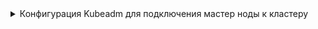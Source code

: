 

<details className="custom-gray-block">
<summary>Конфигурация Kubeadm для подключения мастер ноды к кластеру</summary>

  <h4>Переменные окружния для шаблона конфигурационного файла</h4>
  <CodeBlock language="bash">
      {dedent`
        export MACHINE_LOCAL_ADDRESS="${CUSTOM_VALUE.virtualMachineLocalAddress.value}"
        export CLUSTER_API_ENDPOINT=api.${CUSTOM_VALUE.clusterName.value}.${CUSTOM_VALUE.kubernetesBaseDomain.value}
        export CERTIFICATE_UPLOAD_KEY=0c00c2fd5c67c37656c00d78a9d7e1f2eb794ef8e4fc3e2a4b532eb14323cd59

      `}
  </CodeBlock>

  <h4>Конфигурационный файл kubeadm для подключения мастера к кластеру</h4>
  <CodeBlock>
    {dedent`cat <<EOF > ${CUSTOM_VALUE.kubeadmBaseConfigPath.value}/kubeadm.yaml
      ---
      apiVersion: kubeadm.k8s.io/v1beta3
      controlPlane:
        localAPIEndpoint:
          advertiseAddress: $\{MACHINE_LOCAL_ADDRESS}
          bindPort: ${PORTS.kubeAPIServer.portNumber}
        certificateKey: $\{CERTIFICATE_UPLOAD_KEY}
      discovery:
        bootstrapToken:
          apiServerEndpoint: $\{CLUSTER_API_ENDPOINT}:${KUBE_API_ARGS.securePort.value}
          unsafeSkipCAVerification: true
          token: "fjt9ex.lwzqgdlvoxtqk4yw"
      kind: JoinConfiguration
      EOF
    `}
  </CodeBlock>
</details>
